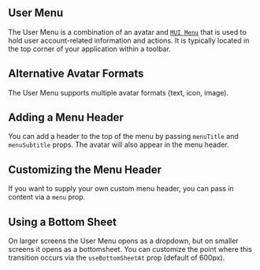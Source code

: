
## User Menu

The User Menu is a combination of an avatar and [`MUI Menu`](https://mui.com/api/menu/) that is used to hold user account-related information and actions. It is typically located in the top corner of your application within a toolbar.

<UserMenuWithinToolbar />

## Alternative Avatar Formats

The User Menu supports multiple avatar formats (text, icon, image).

<UserMenuWithNonTextAvatars />

## Adding a Menu Header

You can add a header to the top of the menu by passing `menuTitle` and `menuSubtitle` props. The avatar will also appear in the menu header.

<UserMenuWithMenuHeader />

## Customizing the Menu Header

If you want to supply your own custom menu header, you can pass in content via a `menu` prop.

<UserMenuWithCustomHeader />

## Using a Bottom Sheet

On larger screens the User Menu opens as a dropdown, but on smaller screens it opens as a bottomsheet. You can customize the point where this transition occurs via the `useBottomSheetAt` prop (default of 600px).

<ResponsiveUserMenu />
